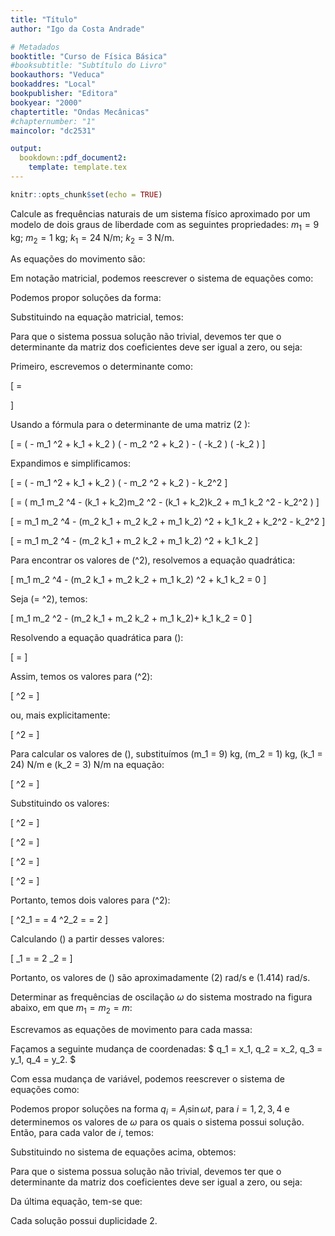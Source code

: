 ```yaml
---
title: "Título"
author: "Igo da Costa Andrade"

# Metadados
booktitle: "Curso de Física Básica"
#booksubtitle: "Subtítulo do Livro"
bookauthors: "Veduca"
bookaddres: "Local"
bookpublisher: "Editora"
bookyear: "2000"
chaptertitle: "Ondas Mecânicas"
#chapternumber: "1"
maincolor: "dc2531"

output: 
  bookdown::pdf_document2:
    template: template.tex
---
```


```r
knitr::opts_chunk$set(echo = TRUE)

```


\section*{Oscilador Harmônico com Massas Acopladas}
Calcule as frequências naturais de um sistema físico aproximado por um modelo de dois graus de liberdade com as seguintes propriedades: $m_1 = 9$ kg; $m_2 = 1$ kg; $k_1 = 24$ N/m; $k_2 = 3$ N/m.


\begin{figure}[H]
    \centering
    \begin{tikzpicture}
        \tikzstyle{ground}=[fill, pattern=north east lines, draw=none, minimum width=0.3cm, minimum height=0.3cm]

        % Parede
        \node (wall1) at (0, 0) [ground, minimum height=2cm] {};


        % Piso
        \node (ground1) at (2.85, -1.16) [ground, minimum width=6cm] {};
        \draw (wall1.north east) -- (wall1.south east) (ground1.north west)++(.3, 0) -- (ground1.north east);

        % Massa 1
        \node [draw,minimum width=1cm,minimum height=1cm] (mass1) at (2.5, -0.5) {$m_1$};
        % Massa 2
        \node [draw,minimum width=1cm,minimum height=1cm] (mass2) at (5,-0.5) {$m_2$};

        % Mola entre a Parede esquerda e a Massa 1
        \draw [ snake=coil, segment amplitude=5pt, segment length=5pt]
          (0.15, -0.5) -- (mass1) 
          node [pos=0.5,above=4] {$k_1$};

        % Mola entre Massa 1 e Massa 2
        \draw [ snake=coil, segment amplitude=5pt, segment length=5pt]
          (mass1) -- (mass2) 
          node [pos=0.5,above=4] {$k_2$};

        % Eixos
        \draw[latex-latex] (8, 0) node[below] {$x$} -- (7, 0) -- (7, 1) node[right] {$y$};
    \end{tikzpicture}
\end{figure}

\iniSol

As equações do movimento são:

\begin{align*}
    \begin{cases}
        m_1 \dddot{x}_1 = -k_1 x_1 - k_2 (x_1 - x_2)\\
        m_2 \ddot{x}_2 = - k_2 (x_2 - x_1) 
    \end{cases}
    \Rightarrow 
    \begin{cases}
        m_1 \ddot{x}_1 + (k_1 + k_2) x_1 - k_2 x_2 = 0\\
        m_2 \ddot{x}_2 - k_2 x_1 + k_2 x_2 = 0
    \end{cases}
\end{align*}

Em notação matricial, podemos reescrever o sistema de equações como:

\begin{align*}
    \begin{bmatrix}
        m_1 & 0\\
        0 & m_2
    \end{bmatrix}
    \begin{bmatrix}
        \ddot{x}_1\\
        \ddot{x}_2
    \end{bmatrix}
     + 
     \begin{bmatrix}
         k_1 + k_1 & -k_2\\
         -k_2 & k_2
     \end{bmatrix}
     \begin{bmatrix}
         x_1\\
         x_2
     \end{bmatrix}
     = 0
\end{align*}

Podemos propor soluções da forma:

\begin{align*}
    \begin{cases}
        x_1 = A_1 \sin{\omega t}\\
        x_2 = A_2 \sin{\omega t}
    \end{cases}
    \Rightarrow
    \begin{cases}
        \dot{x}_1 = \omega A_1 \cos{\omega t}\\
        \dot{x}_2 = \omega A_2 \cos{\omega t}
    \end{cases}
    \Rightarrow
    \begin{cases}
        \ddot{x}_1 = -\omega^2 A_1 \sin{\omega t}\\
        \ddot{x}_2 = - \omega^2 A_2 \sin{\omega r}
    \end{cases}
    \Rightarrow
    \begin{cases}
        \ddot{x}_1 = -\omega^2 x_1\\
        \ddot{x}_2 = - \omega^2 x_2
    \end{cases}
\end{align*}

Substituindo na equação matricial, temos:

\begin{align*}
    \begin{bmatrix}
        m_1 & 0 \\
        0 & m_2
    \end{bmatrix}
    \begin{bmatrix}
        -\omega^2 x_ 1\\
        - \omega^2 x_2
    \end{bmatrix}
     + \begin{bmatrix}
         k_1 + k_2 & - k_2\\
         -k_2 & k_2
     \end{bmatrix}
     \begin{bmatrix}
         x_1 \\
         x_2
     \end{bmatrix}
     &=0\\
     %\Rightarrow
     \begin{bmatrix}
         - m_1 \omega^2 + k_1 + k_2 & -k_2\\
         -k_2 & -m_2 \omega^2 + k_2 
     \end{bmatrix}
     \begin{bmatrix}
         x_1\\
         x_2
     \end{bmatrix}
     &=0
\end{align*}


Para que o sistema possua solução não trivial, devemos ter que o determinante da matriz dos coeficientes deve ser igual a zero, ou seja:

\begin{align*}
    \begin{vmatrix}
         - m_1 \omega^2 + k_1 + k_2 & -k_2\\
         -k_2 & -m_2 \omega^2 + k_2       
    \end{vmatrix}
    & = 0
\end{align*}

Primeiro, escrevemos o determinante como:

\[
\text{Det} =
\begin{vmatrix}
- m_1 \omega^2 + k_1 + k_2 & -k_2\\
-k_2 & -m_2 \omega^2 + k_2
\end{vmatrix}
\]

Usando a fórmula para o determinante de uma matriz \(2 \times 2\):

\[
\text{Det} = \left( - m_1 \omega^2 + k_1 + k_2 \right) \left( - m_2 \omega^2 + k_2 \right) - \left( -k_2 \right) \left( -k_2 \right)
\]

Expandimos e simplificamos:

\[
\text{Det} = \left( - m_1 \omega^2 + k_1 + k_2 \right) \left( - m_2 \omega^2 + k_2 \right) - k_2^2
\]

\[
\text{Det} = \left( m_1 m_2 \omega^4 - (k_1 + k_2)m_2 \omega^2 - (k_1 + k_2)k_2 + m_1 k_2 \omega^2 - k_2^2 \right)
\]

\[
\text{Det} = m_1 m_2 \omega^4 - (m_2 k_1 + m_2 k_2 + m_1 k_2) \omega^2 + k_1 k_2 + k_2^2 - k_2^2
\]

\[
\text{Det} = m_1 m_2 \omega^4 - (m_2 k_1 + m_2 k_2 + m_1 k_2) \omega^2 + k_1 k_2
\]

Para encontrar os valores de \(\omega^2\), resolvemos a equação quadrática:

\[
m_1 m_2 \omega^4 - (m_2 k_1 + m_2 k_2 + m_1 k_2) \omega^2 + k_1 k_2 = 0
\]

Seja \(\lambda = \omega^2\), temos:

\[
m_1 m_2 \lambda^2 - (m_2 k_1 + m_2 k_2 + m_1 k_2)\lambda + k_1 k_2 = 0
\]

Resolvendo a equação quadrática para \(\lambda\):

\[
\lambda = \frac{(m_2 k_1 + m_2 k_2 + m_1 k_2) \pm \sqrt{(m_2 k_1 + m_2 k_2 + m_1 k_2)^2 - 4 m_1 m_2 k_1 k_2}}{2 m_1 m_2}
\]

Assim, temos os valores para \(\omega^2\):

\[
\omega^2 = \frac{(m_2 k_1 + m_2 k_2 + m_1 k_2) \pm \sqrt{(m_2 k_1 + m_2 k_2 + m_1 k_2)^2 - 4 m_1 m_2 k_1 k_2}}{2 m_1 m_2}
\]

ou, mais explicitamente:

\[
\omega^2 = \frac{k_1 m_2 + k_2 m_1 + k_2 m_2 \pm \sqrt{k_1^2 m_2^2 - 2 k_1 k_2 m_1 m_2 + 2 k_1 k_2 m_2^2 + k_2^2 m_1^2 + 2 k_2^2 m_1 m_2 + k_2^2 m_2^2}}{2 m_1 m_2}
\]






Para calcular os valores de \(\omega\), substituímos \(m_1 = 9\) kg, \(m_2 = 1\) kg, \(k_1 = 24\) N/m e \(k_2 = 3\) N/m na equação:

\[
\omega^2 = \frac{k_1 m_2 + k_2 m_1 + k_2 m_2 \pm \sqrt{k_1^2 m_2^2 - 2 k_1 k_2 m_1 m_2 + 2 k_1 k_2 m_2^2 + k_2^2 m_1^2 + 2 k_2^2 m_1 m_2 + k_2^2 m_2^2}}{2 m_1 m_2}
\]

Substituindo os valores:

\[
\omega^2 = \frac{(24 \cdot 1 + 3 \cdot 9 + 3 \cdot 1) \pm \sqrt{(24 \cdot 1)^2 - 2 \cdot 24 \cdot 3 \cdot 9 + 2 \cdot 24 \cdot 3 \cdot 1 + (3 \cdot 9)^2 + 2 \cdot (3 \cdot 9 \cdot 3 \cdot 1) + (3 \cdot 1)^2}}{2 \cdot 9 \cdot 1}
\]

\[
\omega^2 = \frac{(24 + 27 + 3) \pm \sqrt{576 - 1296 + 144 + 729 + 162 + 9}}{18}
\]

\[
\omega^2 = \frac{54 \pm \sqrt{324}}{18}
\]

\[
\omega^2 = \frac{54 \pm 18}{18}
\]

Portanto, temos dois valores para \(\omega^2\):

\[
\omega^2_1 = \frac{54 + 18}{18} = 4 \quad \text{e} \quad \omega^2_2 = \frac{54 - 18}{18} = 2
\]

Calculando \(\omega\) a partir desses valores:

\[
\omega_1 = \sqrt{4} = 2 \quad \text{e} \quad \omega_2 = \sqrt{2} \approx 1.414
\]

Portanto, os valores de \(\omega\) são aproximadamente \(2\) rad/s e \(1.414\) rad/s.

\fimSol


\newpage
\section*{Oscilações Bidimensionais}

Determinar as frequências de oscilação $\omega$ do sistema mostrado na figura abaixo, em que $m_1 = m_2 = m$:


\begin{figure}[H]
    \centering
    \begin{tikzpicture}
        \tikzstyle{ground}=[fill,pattern=north east lines,draw=none,minimum width=0.3cm,minimum height=0.3cm]

        % Massa 1
        \node [draw,minimum width=0.5cm,minimum height=0.5cm] (mass1) at (-1, 0) {$m_1$};
        % Massa 2
        \node [draw,minimum width=0.5cm,minimum height=0.5cm] (mass2) at (1, 0) {$m_2$};

        % Mola entre Massa 1 e Massa 2
        \draw [ snake=coil, segment amplitude=5pt, segment length=5pt]
          (mass1) -- (mass2) 
          node [pos=0.5,above=4] {$k$};

        % Parede esquerda
        \node (wall1) at (-3, 0) [ground, minimum height=2cm] {};
        \draw (wall1.north east) -- (wall1.south east);

        % Mola entre a Parede esquerda e a Massa 1
        \draw [ snake=coil, segment amplitude=5pt, segment length=5pt]
          (wall1.east) -- (mass1) 
          node [pos=0.5,above=4] {$4k$};

        % Parede direita
        \node (wall2) at (3, 0) [ground, minimum height=2cm] {};
        \draw (wall2.north west) -- (wall2.south west);

        % Mola entre a Parede direita e a Massa 2
        \draw [ snake=coil, segment amplitude=5pt, segment length=5pt]
          (mass2) -- (wall2.west) 
          node [pos=0.5,above=4] {$4k$};

        % Parede Superior
        \node (wall3) at (0, 2.5) [ground, minimum width=4cm] {};
        \draw (wall3.south west) -- (wall3.south east);
        
        \draw [ snake=coil, segment amplitude=5pt, segment length=5pt]
          (-1, 2.35) -- (mass1) 
          node [pos=0.5,right=4] {$3k$};
        \draw [ snake=coil, segment amplitude=5pt, segment length=5pt]
          (1, 2.35) -- (mass2) 
          node [pos=0.5,right=4] {$4k$};

        % Parede Inferior
        \node (wall4) at (0, -2.5) [ground, minimum width=4cm] {};
        \draw (wall4.north west) -- (wall4.north east);
        
        \draw [ snake=coil, segment amplitude=5pt, segment length=5pt]
          (mass1) -- (-1, -2.35)
          node [pos=0.5,right=4] {$k$};
        \draw [ snake=coil, segment amplitude=5pt, segment length=5pt]
          (mass2) -- (1, -2.35)
          node [pos=0.5,right=4] {$2k$};

        % Eixos
        \draw[latex-latex] (5, 1) node[below] {$x$} -- (4, 1) -- (4, 2) node[right] {$y$};
    \end{tikzpicture}
\end{figure}

\iniSol

Escrevamos as equações de movimento para cada massa:

\begin{align*}
    \begin{cases}
        m\ddot{x}_1 = -4kx_1 - k (x_1 - x_2)\\
        m\ddot{x}_2 = -4kx_2 - k (x_2 - x_1)\\
        m\ddot{y}_1 = -3ky_1 - ky_1\\
        m\ddot{y}_2 = -4ky_2 - 2ky_2
    \end{cases}
    \Rightarrow
    \begin{cases}
        m\ddot{x}_1 = -5kx_1 + kx_2\\
        m\ddot{x}_2 = -5kx_2 + kx_1\\
        m\ddot{y}_1 = -4ky_1\\
        m\ddot{y}_2 = -6ky_2
    \end{cases}
\end{align*}

Façamos a seguinte mudança de coordenadas:
$
q_1 = x_1,\ q_2 = x_2,\ q_3 = y_1,\ q_4 = y_2.
$

Com essa mudança de variável, podemos reescrever o sistema de equações como:

\begin{align*}
    \begin{cases}
        m\ddot{q}_1 + 5k q_1 - k q_2 = 0\\
        m\ddot{q}_2 + 5k q_2 - k q_1 = 0\\
        m\ddot{q}_3 + 4k q_3 = 0\\
        m\ddot{q}_4 + 6k q_4 = 0
    \end{cases}
    &\Rightarrow
    \begin{bmatrix}
        m & 0 & 0 & 0\\
        0 & m & 0 & 0\\
        0 & 0 & m & 0\\
        0 & 0 & 0 & m
    \end{bmatrix}
    \begin{bmatrix}
        \ddot{q}_1\\
        \ddot{q}_2\\
        \ddot{q}_3\\
        \ddot{q}_4
    \end{bmatrix}
    +
    \begin{bmatrix}
        5k & -k & 0 &0\\
        -k & 5k & 0 & 0\\
        0 & 0 & 4k & 0\\
        0 & 0 & 0 & 6k
    \end{bmatrix}
    \begin{bmatrix}
        q_1\\
        q_2\\
        q_3\\
        q_4
    \end{bmatrix}
    = 0\\
    &\Rightarrow
    m
    \begin{bmatrix}
        \ddot{q}_1\\
        \ddot{q}_2\\
        \ddot{q}_3\\
        \ddot{q}_4
    \end{bmatrix}
    +
    \begin{bmatrix}
        5k & -k & 0 &0\\
        -k & 5k & 0 & 0\\
        0 & 0 & 4k & 0\\
        0 & 0 & 0 & 6k
    \end{bmatrix}
    \begin{bmatrix}
        q_1\\
        q_2\\
        q_3\\
        q_4
    \end{bmatrix}
    = 0
\end{align*}

Podemos propor soluções na forma $q_i = A_i \sin{\omega t}$, para $i = 1, 2, 3, 4$ e determinemos os valores de $\omega$ para os quais o sistema possui solução. Então, para cada valor de $i$, temos:

\begin{align*}
    q_i = A_i \sin{\omega t} \Rightarrow \dot{q}_i = \omega A_i \cos{\omega t} &\Rightarrow \ddot{q}_i = -\omega^2 A_i \sin{\omega t}\\
    &\Rightarrow \ddot{q}_i = - \omega^2 q_i
\end{align*}

Substituindo no sistema de equações acima, obtemos:

\begin{align*}
    m
    \begin{bmatrix}
        - \omega^2 q_1\\
        - \omega^2 q_2\\
        - \omega^2 q_3\\
        - \omega^2 q_4
    \end{bmatrix}
    +
    \begin{bmatrix}
        5k & -k & 0 &0\\
        -k & 5k & 0 & 0\\
        0 & 0 & 4k & 0\\
        0 & 0 & 0 & 6k
    \end{bmatrix}
    \begin{bmatrix}
        q_1\\
        q_2\\
        q_3\\
        q_4
    \end{bmatrix}
    = 0
    \Rightarrow
    \begin{bmatrix}
        5k - m\omega^2 & -k & 0 &0\\
        -k & 5k - m\omega^2  & 0 & 0\\
        0 & 0 & 4k - m\omega^2 & 0\\
        0 & 0 & 0 & 6k - m\omega^2
    \end{bmatrix}
    \begin{bmatrix}
        q_1\\
        q_2\\
        q_3\\
        q_4
    \end{bmatrix}
    = 0
\end{align*}

Para que o sistema possua solução não trivial, devemos ter que o determinante da matriz dos coeficientes deve ser igual a zero, ou seja:

\begin{small}
    \begin{align*}
        \begin{vmatrix}
            5k - m\omega^2 & -k & 0 &0\\
            -k & 5k - m\omega^2  & 0 & 0\\
            0 & 0 & 4k - m\omega^2 & 0\\
            0 & 0 & 0 & 6k - m\omega^2
        \end{vmatrix}
        &=0 \\
        (-1)^{1+1}\cdot(5k - m\omega^2)\cdot 
        \begin{vmatrix}
            5k - m\omega^2  & 0 & 0\\
            0 & 4k - m\omega^2 & 0\\
            0 & 0 & 6k - m\omega^2
        \end{vmatrix}
        + (-1)^{1+2} \cdot (-k) \cdot 
        \begin{vmatrix}
            -k &  0 & 0\\
            0 &  4k - m\omega^2 & 0\\
            0 &  0 & 6k - m\omega^2
        \end{vmatrix}
        + 0 + 0 &= 0\\
        (5k-m\omega^2)\left[(5k-m\omega^2)(4k-m\omega^2)(6k-m\omega^2)\right] + k \left[(-k)(4k-m\omega^2)(6k-m\omega^2)\right] &= 0\\
        (5k-m\omega^2)^2 (4k-m\omega^2)(6k-m\omega^2) - k^2 (4k-m\omega^2)(6k-m\omega^2) &= 0\\
        \left[(5k-m\omega^2) - k^2\right] (4k-m\omega^2)(6k-m\omega^2) &= 0\\
        \left[(5k-m\omega^2) + k\right]\left[(5k-m\omega^2) - k\right](4k-m\omega^2)(6k-m\omega^2) &= 0\\
        (6k-m\omega^2) (4k-m\omega^2)(4k-m\omega^2)(6k-m\omega^2) &= 0\\
        (4k-m\omega^2)^2(6k-m\omega^2)^2 &= 0\\
    \end{align*}   
\end{small}

Da última equação, tem-se que:

\begin{align*}
    \begin{cases}
        4k-m\omega^2 = 0 \mbox{ ou}\\
        6k-m\omega^2 = 0
    \end{cases}
    \Rightarrow
    \begin{cases}
        \omega_1 = \sqrt{\dfrac{4k}{m}}\\
        \omega_2 = \sqrt{\dfrac{6k}{m}}
    \end{cases}
\end{align*}

Cada solução possui duplicidade 2.

\fimSol